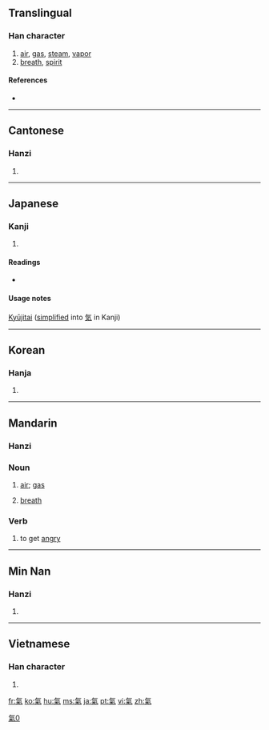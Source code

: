 {{wikipedia|qi}}
{{also|气|気}}
==Translingual==

===Han character===
{{Han char|rn=84|rad=气|as=06|sn=10|four=8091<sub>7</sub>|canj=人弓火木 (ONFD)}}

# [[air]], [[gas]], [[steam]], [[vapor]]
# [[breath]], [[spirit]]

====References====
* {{Han ref|kx=0599.120|dkj=17059|dj=0990.260|hdz=32011.140|uh=6C23|ud=27683|bh=AEF0|bd=44784}}

----

==Cantonese==

===Hanzi===
{{yue-hanzi|jyut=|y=hei3}}

# {{defn|Cantonese}}

----

==Japanese==

===Kanji===
{{ja-kanji|grade=|rs=气06}}

# {{defn|Japanese}}

====Readings====
* {{ja-readings|on=[[き]] (ki), [[け]] (ke)|kun=[[いき]] (iki)}}

====Usage notes====
[[Kyūjitai]] ([[simplified]] into [[気]] in Kanji)

----

==Korean==

===Hanja===
{{ko-hanja|hangeul=기|eumhun=|rv=gi|mr=ki|y=ki}}

# {{defn|Korean}}

----

==Mandarin==

===Hanzi===
{{cmn-hanzi|sim=气|pin=[[qì]] ([[qi4]])|wg=ch'i<sup>4</sup>}}

===Noun===
{{cmn-noun|t|pin=qì|pint=qi4|tra=氣|sim=气|rs=气06}}

# {{Intermediate Mandarin|lang=zh-tw|skey=气06}} [[air]]; [[gas]]
# {{Intermediate Mandarin|lang=zh-tw|skey=气06}} [[breath]]

===Verb===
{{cmn-verb|t|pin=qì|pint=qi4|tra=氣|sim=气|rs=气06}}

# {{Elementary Mandarin|lang=zh-tw|skey=气06}} to get [[angry]]

----
==Min Nan==

===Hanzi===
{{nan-hanzi|poj=khì, khùi}}

# {{defn|Min Nan}}

----

==Vietnamese==

===Han character===
{{vi-hantu|[[khí]]}}

# {{defn|Vietnamese}}

[[Category:CJKV characters simplified differently in Japan and China|氣0]]

[[fr:氣]]
[[ko:氣]]
[[hu:氣]]
[[ms:氣]]
[[ja:氣]]
[[pt:氣]]
[[vi:氣]]
[[zh:氣]]